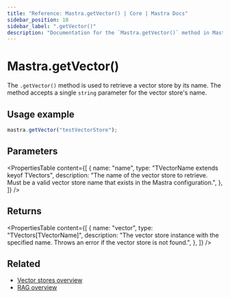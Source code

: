 ```yaml
---
title: "Reference: Mastra.getVector() | Core | Mastra Docs"
sidebar_position: 10
sidebar_label: ".getVector()"
description: "Documentation for the `Mastra.getVector()` method in Mastra, which retrieves a vector store by name."
---
```


# Mastra.getVector()

The `.getVector()` method is used to retrieve a vector store by its name. The method accepts a single `string` parameter for the vector store's name.

## Usage example

```typescript copy
mastra.getVector("testVectorStore");
```

## Parameters

<PropertiesTable
  content={[
    {
      name: "name",
      type: "TVectorName extends keyof TVectors",
      description: "The name of the vector store to retrieve. Must be a valid vector store name that exists in the Mastra configuration.",
    },
  ]}
/>

## Returns

<PropertiesTable
  content={[
    {
      name: "vector",
      type: "TVectors[TVectorName]",
      description: "The vector store instance with the specified name. Throws an error if the vector store is not found.",
    },
  ]}
/>

## Related

- [Vector stores overview](/docs/rag/vector-databases)
- [RAG overview](/docs/rag/overview)

